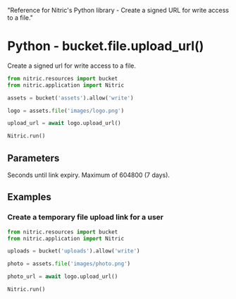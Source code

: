   "Reference for Nitric's Python library - Create a signed URL for write access to a file."

# Python - bucket.file.upload_url()

Create a signed url for write access to a file.

```python
from nitric.resources import bucket
from nitric.application import Nitric

assets = bucket('assets').allow('write')

logo = assets.file('images/logo.png')

upload_url = await logo.upload_url()

Nitric.run()
```

## Parameters

<Properties>
  <Property name="expiry" type="number">
    Seconds until link expiry. Maximum of 604800 (7 days).
  </Property>
</Properties>

## Examples

### Create a temporary file upload link for a user

```python
from nitric.resources import bucket
from nitric.application import Nitric

uploads = bucket('uploads').allow('write')

photo = assets.file('images/photo.png')

photo_url = await logo.upload_url()

Nitric.run()
```
